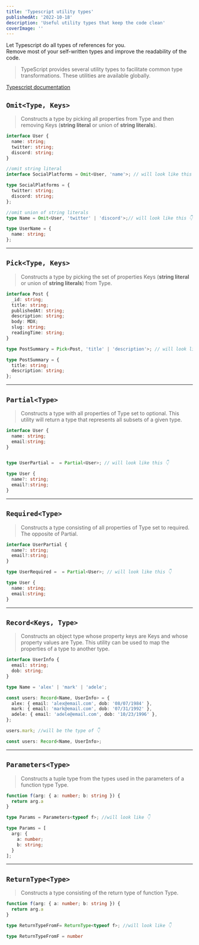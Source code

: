 ```yaml
---
title: 'Typescript utility types'
publishedAt: '2022-10-18'
description: 'Useful utility types that keep the code clean'
coverImage: ''
---
```


Let Typescript do all types of references for you.\
Remove most of your self-written types and improve the readability of the code.

> TypeScript provides several utility types to facilitate common type transformations.
> These utilities are available globally.


[Typescript documentation](https://www.typescriptlang.org/docs/handbook/utility-types.html)

## `Omit<Type, Keys>`

> Constructs a type by picking all properties from Type and then removing Keys (**string literal** or union of **string literals**).

```typescript
interface User {
  name: string;
  twitter: string;
  discord: string;
}

//omit string literal
interface SocialPlatforms = Omit<User, 'name'>; // will look like this 👇

type SocialPlatforms = {
  twitter: string;
  discord: string;
};

//omit union of string literals
type Name = Omit<User, 'twitter' | 'discord'>;// will look like this 👇

type UserName = {
  name: string;
};
```
---

## `Pick<Type, Keys>`

> Constructs a type by picking the set of properties Keys (**string literal** or union of **string literals**) from Type.

```typescript
interface Post {
  _id: string;
  title: string;
  publishedAt: string;
  description: string;
  body: MDX;
  slug: string;
  readingTime: string;
}

type PostSummary = Pick<Post, 'title' | 'description'>; // will look like this 👇

type PostSummary = {
  title: string;
  description: string;
};
```
---

## `Partial<Type>`

> Constructs a type with all properties of Type set to optional. This utility will return a type that represents all subsets of a given type.

```typescript
interface User {
  name: string;
  email:string;
}


type UserPartial =  = Partial<User>; // will look like this 👇

type User {
  name?: string;
  email?:string;
}
```
---

## `Required<Type>`

> Constructs a type consisting of all properties of Type set to required. The opposite of Partial.

```typescript
interface UserPartial {
  name?: string;
  email?:string;
}

type UserRequired =  = Partial<User>; // will look like this 👇

type User {
  name: string;
  email:string;
}
```
---

## `Record<Keys, Type>`

> Constructs an object type whose property keys are Keys and whose property values are Type.
This utility can be used to map the properties of a type to another type.

```typescript
interface UserInfo {
  email: string;
  dob: string;
}

type Name = 'alex' | 'mark' | 'adele';

const users: Record<Name, UserInfo> = {
  alex: { email: 'alex@email.com', dob: '08/07/1984' },
  mark: { email: 'mark@email.com', dob: '07/31/1992' },
  adele: { email: 'adele@email.com', dob: '10/23/1996' },
};

users.mark; //will be the type of 👇

const users: Record<Name, UserInfo>;
```
---

## `Parameters<Type>`

> Constructs a tuple type from the types used in the parameters of a function type Type.

```typescript
function f(arg: { a: number; b: string }) {
  return arg.a
}

type Params = Parameters<typeof f>; //will look like 👇

type Params = [
  arg: {
    a: number;
    b: string;
  }
];
```
---


## `ReturnType<Type>`

> Constructs a type consisting of the return type of function Type.

```typescript
function f(arg: { a: number; b: string }) {
  return arg.a
}

type ReturnTypeFromF= ReturnType<typeof f>; //will look like 👇

type ReturnTypeFromF = number
```

